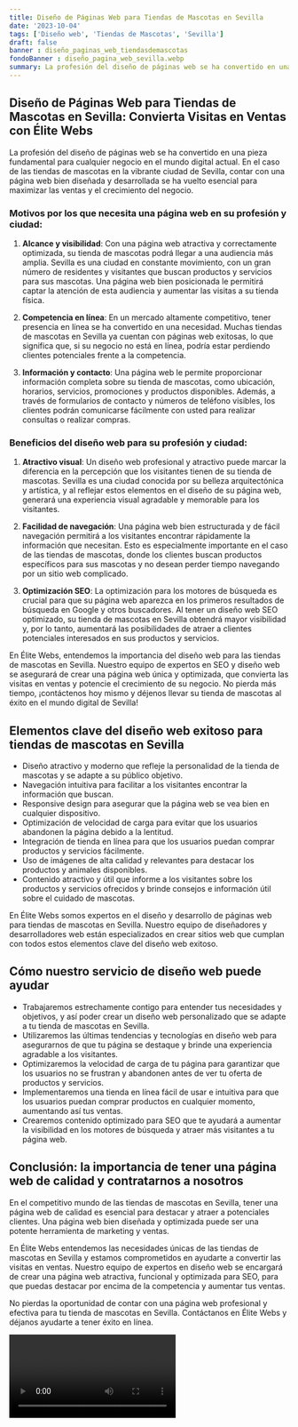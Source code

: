 ```yaml
---
title: Diseño de Páginas Web para Tiendas de Mascotas en Sevilla
date: '2023-10-04'
tags: ['Diseño web', 'Tiendas de Mascotas', 'Sevilla']
draft: false
banner : diseño_paginas_web_tiendasdemascotas
fondoBanner : diseño_pagina_web_sevilla.webp
summary: La profesión del diseño de páginas web se ha convertido en una pieza fundamental para cualquier negocio en el mundo digital actual. En el caso de las tiendas de mascotas en la vibrante ciudad de Sevilla, contar con una página web bien diseñada y desarrollada se ha vuelto esencial para maximizar las ventas y el crecimiento del negocio.
---
```


## Diseño de Páginas Web para Tiendas de Mascotas en Sevilla: Convierta Visitas en Ventas con Élite Webs

La profesión del diseño de páginas web se ha convertido en una pieza fundamental para cualquier negocio en el mundo digital actual. En el caso de las tiendas de mascotas en la vibrante ciudad de Sevilla, contar con una página web bien diseñada y desarrollada se ha vuelto esencial para maximizar las ventas y el crecimiento del negocio.

### Motivos por los que necesita una página web en su profesión y ciudad:

1. **Alcance y visibilidad**: Con una página web atractiva y correctamente optimizada, su tienda de mascotas podrá llegar a una audiencia más amplia. Sevilla es una ciudad en constante movimiento, con un gran número de residentes y visitantes que buscan productos y servicios para sus mascotas. Una página web bien posicionada le permitirá captar la atención de esta audiencia y aumentar las visitas a su tienda física.

2. **Competencia en línea**: En un mercado altamente competitivo, tener presencia en línea se ha convertido en una necesidad. Muchas tiendas de mascotas en Sevilla ya cuentan con páginas web exitosas, lo que significa que, si su negocio no está en línea, podría estar perdiendo clientes potenciales frente a la competencia.

3. **Información y contacto**: Una página web le permite proporcionar información completa sobre su tienda de mascotas, como ubicación, horarios, servicios, promociones y productos disponibles. Además, a través de formularios de contacto y números de teléfono visibles, los clientes podrán comunicarse fácilmente con usted para realizar consultas o realizar compras.

### Beneficios del diseño web para su profesión y ciudad:

1. **Atractivo visual**: Un diseño web profesional y atractivo puede marcar la diferencia en la percepción que los visitantes tienen de su tienda de mascotas. Sevilla es una ciudad conocida por su belleza arquitectónica y artística, y al reflejar estos elementos en el diseño de su página web, generará una experiencia visual agradable y memorable para los visitantes.

2. **Facilidad de navegación**: Una página web bien estructurada y de fácil navegación permitirá a los visitantes encontrar rápidamente la información que necesitan. Esto es especialmente importante en el caso de las tiendas de mascotas, donde los clientes buscan productos específicos para sus mascotas y no desean perder tiempo navegando por un sitio web complicado.

3. **Optimización SEO**: La optimización para los motores de búsqueda es crucial para que su página web aparezca en los primeros resultados de búsqueda en Google y otros buscadores. Al tener un diseño web SEO optimizado, su tienda de mascotas en Sevilla obtendrá mayor visibilidad y, por lo tanto, aumentará las posibilidades de atraer a clientes potenciales interesados en sus productos y servicios.

En Élite Webs, entendemos la importancia del diseño web para las tiendas de mascotas en Sevilla. Nuestro equipo de expertos en SEO y diseño web se asegurará de crear una página web única y optimizada, que convierta las visitas en ventas y potencie el crecimiento de su negocio. No pierda más tiempo, ¡contáctenos hoy mismo y déjenos llevar su tienda de mascotas al éxito en el mundo digital de Sevilla!

<GifSeo />

<Cta />

## Elementos clave del diseño web exitoso para tiendas de mascotas en Sevilla

- Diseño atractivo y moderno que refleje la personalidad de la tienda de mascotas y se adapte a su público objetivo.
- Navegación intuitiva para facilitar a los visitantes encontrar la información que buscan.
- Responsive design para asegurar que la página web se vea bien en cualquier dispositivo.
- Optimización de velocidad de carga para evitar que los usuarios abandonen la página debido a la lentitud.
- Integración de tienda en línea para que los usuarios puedan comprar productos y servicios fácilmente.
- Uso de imágenes de alta calidad y relevantes para destacar los productos y animales disponibles.
- Contenido atractivo y útil que informe a los visitantes sobre los productos y servicios ofrecidos y brinde consejos e información útil sobre el cuidado de mascotas.

En Élite Webs somos expertos en el diseño y desarrollo de páginas web para tiendas de mascotas en Sevilla. Nuestro equipo de diseñadores y desarrolladores web están especializados en crear sitios web que cumplan con todos estos elementos clave del diseño web exitoso.

## Cómo nuestro servicio de diseño web puede ayudar

- Trabajaremos estrechamente contigo para entender tus necesidades y objetivos, y así poder crear un diseño web personalizado que se adapte a tu tienda de mascotas en Sevilla.
- Utilizaremos las últimas tendencias y tecnologías en diseño web para asegurarnos de que tu página se destaque y brinde una experiencia agradable a los visitantes.
- Optimizaremos la velocidad de carga de tu página para garantizar que los usuarios no se frustran y abandonen antes de ver tu oferta de productos y servicios.
- Implementaremos una tienda en línea fácil de usar e intuitiva para que los usuarios puedan comprar productos en cualquier momento, aumentando así tus ventas.
- Crearemos contenido optimizado para SEO que te ayudará a aumentar la visibilidad en los motores de búsqueda y atraer más visitantes a tu página web.

## Conclusión: la importancia de tener una página web de calidad y contratarnos a nosotros

En el competitivo mundo de las tiendas de mascotas en Sevilla, tener una página web de calidad es esencial para destacar y atraer a potenciales clientes. Una página web bien diseñada y optimizada puede ser una potente herramienta de marketing y ventas.

En Élite Webs entendemos las necesidades únicas de las tiendas de mascotas en Sevilla y estamos comprometidos en ayudarte a convertir las visitas en ventas. Nuestro equipo de expertos en diseño web se encargará de crear una página web atractiva, funcional y optimizada para SEO, para que puedas destacar por encima de la competencia y aumentar tus ventas.

No pierdas la oportunidad de contar con una página web profesional y efectiva para tu tienda de mascotas en Sevilla. Contáctanos en Élite Webs y déjanos ayudarte a tener éxito en línea.

<Video />

<CtaBot job='Tiendas de Mascotas' city='Sevilla'/>

<Gmaps query='Sevilla+españa+maps' />